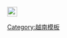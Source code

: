 <includeonly>[[File:Anhhunglucluongvutrang2.png|23px|link=人民武装力量英雄|人民武装力量英雄 {{#if: {{{1|}}}| — {{{1}}}}}]]{{main other|[[Category:人民武装力量英雄]]}}</includeonly><noinclude>
{{doc}} [[Category:越南模板]]</noinclude>